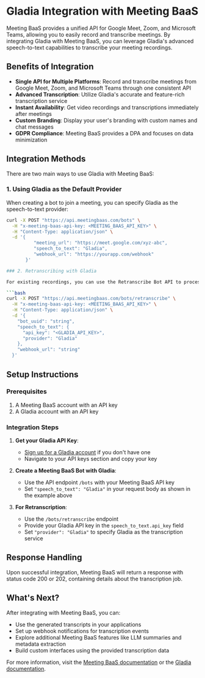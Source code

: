 # Gladia Integration with Meeting BaaS

Meeting BaaS provides a unified API for Google Meet, Zoom, and Microsoft Teams, allowing you to easily record and transcribe meetings. By integrating Gladia with Meeting BaaS, you can leverage Gladia's advanced speech-to-text capabilities to transcribe your meeting recordings.

## Benefits of Integration

- **Single API for Multiple Platforms**: Record and transcribe meetings from Google Meet, Zoom, and Microsoft Teams through one consistent API
- **Advanced Transcription**: Utilize Gladia's accurate and feature-rich transcription service
- **Instant Availability**: Get video recordings and transcriptions immediately after meetings
- **Custom Branding**: Display your user's branding with custom names and chat messages
- **GDPR Compliance**: Meeting BaaS provides a DPA and focuses on data minimization

## Integration Methods

There are two main ways to use Gladia with Meeting BaaS:

### 1. Using Gladia as the Default Provider

When creating a bot to join a meeting, you can specify Gladia as the speech-to-text provider:
```bash
curl -X POST "https://api.meetingbaas.com/bots" \
  -H "x-meeting-baas-api-key: <MEETING_BAAS_API_KEY>" \
  -H "Content-Type: application/json" \
  -d '{
          "meeting_url": "https://meet.google.com/xyz-abc",
          "speech_to_text": "Gladia",
          "webhook_url": "https://yourapp.com/webhook"
       }'

### 2. Retranscribing with Gladia

For existing recordings, you can use the Retranscribe Bot API to process audio with Gladia:

```bash
curl -X POST "https://api.meetingbaas.com/bots/retranscribe" \
  -H "x-meeting-baas-api-key: <MEETING_BAAS_API_KEY>" \
  -H "Content-Type: application/json" \
  -d '{
    "bot_uuid": "string",
    "speech_to_text": {
      "api_key": "<GLADIA_API_KEY>",
      "provider": "Gladia"
    },
    "webhook_url": "string"
  }'
```

## Setup Instructions

### Prerequisites

1. A Meeting BaaS account with an API key
2. A Gladia account with an API key

### Integration Steps

1. **Get your Gladia API Key**:
   - [Sign up for a Gladia account](https://app.gladia.io/auth/signin) if you don't have one
   - Navigate to your API keys section and copy your key

2. **Create a Meeting BaaS Bot with Gladia**:
   - Use the API endpoint `/bots` with your Meeting BaaS API key
   - Set `"speech_to_text": "Gladia"` in your request body as shown in the example above

3. **For Retranscription**:
   - Use the `/bots/retranscribe` endpoint
   - Provide your Gladia API key in the `speech_to_text.api_key` field
   - Set `"provider": "Gladia"` to specify Gladia as the transcription service

## Response Handling

Upon successful integration, Meeting BaaS will return a response with status code 200 or 202, containing details about the transcription job.

## What's Next?

After integrating with Meeting BaaS, you can:

- Use the generated transcripts in your applications
- Set up webhook notifications for transcription events
- Explore additional Meeting BaaS features like LLM summaries and metadata extraction
- Build custom interfaces using the provided transcription data

For more information, visit the [Meeting BaaS documentation](https://docs.meetingbaas.com/) or the [Gladia documentation](https://docs.gladia.io/).
